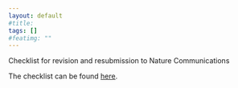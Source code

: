 ```yaml
---
layout: default
#title: 
tags: []
#featimg: ""
---
```


Checklist for revision and resubmission to Nature Communications

The checklist can be found [here]({{ site.baseurl}}/assets/projects/bsm/variant-callers.csv).
